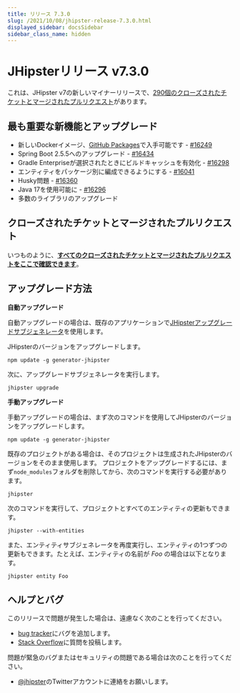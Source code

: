 ```yaml
---
title: リリース 7.3.0
slug: /2021/10/08/jhipster-release-7.3.0.html
displayed_sidebar: docsSidebar
sidebar_class_name: hidden
---
```


JHipsterリリース v7.3.0
==================

これは、JHipster v7の新しいマイナーリリースで、[290個のクローズされたチケットとマージされたプルリクエスト](https://github.com/jhipster/generator-jhipster/issues?q=milestone%3A7.3.0+is%3Aclosed)があります。


最も重要な新機能とアップグレード
-------------

- 新しいDockerイメージ、[GitHub Packages](https://github.com/orgs/jhipster/packages)で入手可能です - [#16249](https://github.com/jhipster/generator-jhipster/pull/16249)
- Spring Boot 2.5.5へのアップグレード - [#16434](https://github.com/jhipster/generator-jhipster/pull/16434)
- Gradle Enterpriseが選択されたときにビルドキャッシュを有効化 - [#16298](https://github.com/jhipster/generator-jhipster/pull/16298)
- エンティティをパッケージ別に編成できるようにする - [#16041](https://github.com/jhipster/generator-jhipster/pull/16041)
- Husky問題 - [#16360](https://github.com/jhipster/generator-jhipster/pull/16360)
- Java 17を使用可能に - [#16296](https://github.com/jhipster/generator-jhipster/pull/16296)
- 多数のライブラリのアップグレード

クローズされたチケットとマージされたプルリクエスト
------------
いつものように、__[すべてのクローズされたチケットとマージされたプルリクエストをここで確認できます](https://github.com/jhipster/generator-jhipster/issues?q=milestone%3A7.3.0+is%3Aclosed)__。

アップグレード方法
------------

**自動アップグレード**

自動アップグレードの場合は、既存のアプリケーションで[JHipsterアップグレードサブジェネレータ](/upgrading-an-application/)を使用します。

JHipsterのバージョンをアップグレードします。

```
npm update -g generator-jhipster
```

次に、アップグレードサブジェネレータを実行します。

```
jhipster upgrade
```

**手動アップグレード**

手動アップグレードの場合は、まず次のコマンドを使用してJHipsterのバージョンをアップグレードします。

```
npm update -g generator-jhipster
```

既存のプロジェクトがある場合は、そのプロジェクトは生成されたJHipsterのバージョンをそのまま使用します。
プロジェクトをアップグレードするには、まず`node_modules`フォルダを削除してから、次のコマンドを実行する必要があります。

```
jhipster
```

次のコマンドを実行して、プロジェクトとすべてのエンティティの更新もできます。

```
jhipster --with-entities
```

また、エンティティサブジェネレータを再度実行し、エンティティの1つずつの更新もできます。たとえば、エンティティの名前が _Foo_ の場合は以下となります。

```
jhipster entity Foo
```


ヘルプとバグ
--------------

このリリースで問題が発生した場合は、遠慮なく次のことを行ってください。

- [bug tracker](https://github.com/jhipster/generator-jhipster/issues?state=open)にバグを追加します。
- [Stack Overflow](http://stackoverflow.com/tags/jhipster/info)に質問を投稿します。

問題が緊急のバグまたはセキュリティの問題である場合は次のことを行ってください。

- [@jhipster](https://twitter.com/jhipster)のTwitterアカウントに連絡をお願いします。
